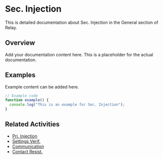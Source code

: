 # Sec. Injection

This is detailed documentation about Sec. Injection in the General section of Relay.

## Overview

Add your documentation content here. This is a placeholder for the actual documentation.

## Examples

Example content can be added here.

```typescript
// Example code
function example() {
  console.log("This is an example for Sec. Injection");
}
```

## Related Activities

- [Pri. Injection](/docs/relay/general/pri-injection)
- [Settings Verif.](/docs/relay/general/settings-verif)
- [Communication](/docs/relay/general/communication)
- [Contact Resist.](/docs/relay/general/contact-resist)
